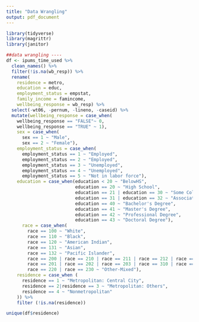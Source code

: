 ```yaml
---
title: "Data Wrangling"
output: pdf_document
---
```


```r
library(tidyverse)
library(magrittr)
library(janitor)
```

```r
##data wrangling ----
df <- ipums_time_used %>% 
  clean_names() %>%
  filter(!is.na(wb_resp)) %>%
  rename(
    residence = metro, 
    education = educ, 
    employment_status = empstat,
    family_income = famincome, 
    wellbeing_response = wb_resp) %>% 
  select(-wt06, -pernum, -lineno, -caseid) %>%
  mutate(wellbeing_response = case_when(
    wellbeing_response == "FALSE"~ 0, 
    wellbeing_response == "TRUE" ~ 1),
    sex = case_when(
      sex == 1 ~ "Male",
      sex == 2 ~ "Female"),
    employment_status = case_when(
      employment_status == 1 ~ "Employed",
      employment_status == 2 ~ "Employed", 
      employment_status == 3 ~ "Unemployed",
      employment_status == 4 ~ "Unemployed",
      employment_status == 5 ~ "Not in labor force"),
    education = case_when(education < 20 ~ "BelowHS",
                          education == 20 ~ "High School",
                          education == 21 | education == 30 ~ "Some College",
                          education == 31 | education == 32 ~ "Associate Degree",
                          education == 40 ~ "Bachelor's Degree",
                          education == 41 ~ "Master's Degree",
                          education == 42 ~ "Professional Degree",
                          education == 43 ~ "Doctoral Degree"), 
      race = case_when(
        race == 100 ~ "White",
        race == 110 ~ "Black",
        race == 120 ~ "American Indian",
        race == 131 ~ "Asian",
        race == 132 ~ "Pacific Islander", 
        race == 200 | race == 210 | race == 211 | race == 212 | race == 300 | race == 400 ~ "Black-Mixed", 
        race == 201 | race == 202 | race == 203 | race == 310 | race == 320 ~ "White-Mixed",
        race == 220 | race == 230 ~ "Other-Mixed"), 
    residence = case_when (
      residence == 1 ~ "Metropolitan: Central City",
      residence == 2|residence == 3 ~ "Metropolitan: Others", 
      residence == 4 ~ "Nonmetropolitan"
    )) %>% 
    filter (!is.na(residence))

```

```r
unique(df$residence)
```

